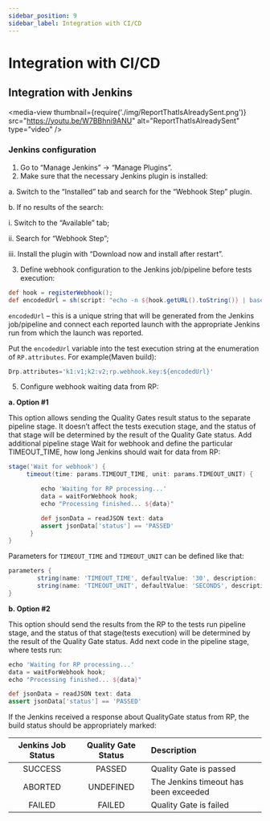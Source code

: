 ```yaml
---
sidebar_position: 9
sidebar_label: Integration with CI/CD
---
```


# Integration with CI/CD

## Integration with Jenkins

<media-view thumbnail={require('./img/ReportThatIsAlreadySent.png')} src="https://youtu.be/W7BBhni9ANU" alt="ReportThatIsAlreadySent" type="video" />

### Jenkins configuration

1. Go to “Manage Jenkins” -> “Manage Plugins”.
2. Make sure that the necessary Jenkins plugin is installed:

a. Switch to the “Installed” tab and search for the “Webhook Step” plugin.

b. If no results of the search:

i. Switch to the “Available” tab;

ii. Search for “Webhook Step”;

iii. Install the plugin with “Download now and install after restart”.

3. Define webhook configuration to the Jenkins job/pipeline before tests execution:

```groovy
def hook = registerWebhook();
def encodedUrl = sh(script: "echo -n ${hook.getURL().toString()} | base64 -w 0", returnStdout: true)
```

```encodedUrl``` – this is a unique string that will be generated from the Jenkins job/pipeline and connect each reported launch with the appropriate Jenkins run from which the launch was reported.


Put the ```encodedUrl``` variable into the test execution string at the enumeration of ```RP.attributes```. For example(Maven build):

```groovy
Drp.attributes='k1:v1;k2:v2;rp.webhook.key:${encodedUrl}'
```

5. Configure webhook waiting data from RP:

**a. Option #1**

This option allows sending the Quality Gates result status to the separate pipeline stage. It doesn’t affect the tests execution stage, and the status of that stage will be determined by the result of the Quality Gate status.
Add additional pipeline stage Wait for webhook and define the particular TIMEOUT_TIME, how long Jenkins should wait for data from RP:

```groovy
stage('Wait for webhook') {
     timeout(time: params.TIMEOUT_TIME, unit: params.TIMEOUT_UNIT) {

         echo 'Waiting for RP processing...'
         data = waitForWebhook hook;
         echo "Processing finished... ${data}"

         def jsonData = readJSON text: data
         assert jsonData['status'] == 'PASSED' 
      }
}
```

Parameters for ```TIMEOUT_TIME``` and ```TIMEOUT_UNIT``` can be defined like that:

```groovy
parameters {
        string(name: 'TIMEOUT_TIME', defaultValue: '30', description: '')
        string(name: 'TIMEOUT_UNIT', defaultValue: 'SECONDS', description: '')
}
```

**b. Option #2**

This option should send the results from the RP to the tests run pipeline stage, and the status of that stage(tests execution) will be determined by the result of the Quality Gate status.
Add next code in the pipeline stage, where tests run:

```groovy
echo 'Waiting for RP processing...'
data = waitForWebhook hook;
echo "Processing finished... ${data}"

def jsonData = readJSON text: data
assert jsonData['status'] == 'PASSED'
```

If the Jenkins received a response about QualityGate status from RP, the build status should be appropriately marked:

| Jenkins Job Status | Quality Gate Status | Description              |
| :----:      |    :----:   | :---                                    |
| SUCCESS     | PASSED      | Quality Gate is passed                  |
| ABORTED	    | UNDEFINED   | The Jenkins timeout has been exceeded   |
| FAILED      | FAILED      | Quality Gate is failed                  |		
	
